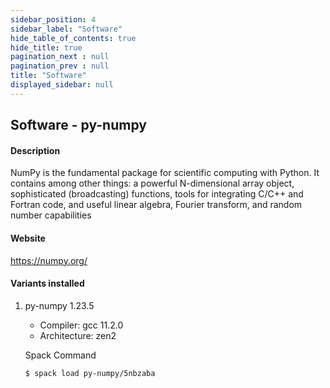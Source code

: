 ```yaml
---
sidebar_position: 4
sidebar_label: "Software"
hide_table_of_contents: true
hide_title: true
pagination_next : null
pagination_prev : null
title: "Software"
displayed_sidebar: null
---
```


## Software - py-numpy


#### Description
NumPy is the fundamental package for scientific computing with Python. It contains among other things: a powerful N-dimensional array object, sophisticated (broadcasting) functions, tools for integrating C/C++ and Fortran code, and useful linear algebra, Fourier transform, and random number capabilities

#### Website
https://numpy.org/

#### Variants installed

1. py-numpy 1.23.5

    - Compiler: gcc 11.2.0
    - Architecture: zen2

    Spack Command
    ```bash
    $ spack load py-numpy/5nbzaba
    ```
